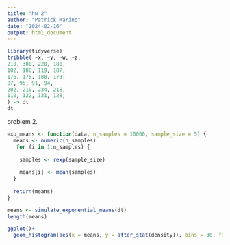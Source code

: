 ```yaml
---
title: "hw 2"
author: "Patrick Marino"
date: "2024-02-16"
output: html_document
---
```



```r
library(tidyverse)
tribble( ~x, ~y, ~w, ~z,
210, 300, 220, 180,
102, 100, 119, 187,
176, 175, 188, 173,
87, 95, 91, 94,
202, 210, 234, 218,
110, 122, 131, 128,
) -> dt
dt

```


problem 2. 
```r
exp_means <- function(data, n_samples = 10000, sample_size = 5) {
  means <- numeric(n_samples)
   for (i in 1:n_samples) {
   
    samples <- rexp(sample_size)
    
    means[i] <- mean(samples)
  }
  
  return(means)
}

means <- simulate_exponential_means(dt)
length(means)

ggplot()+
  geom_histogram(aes(x = means, y = after_stat(density)), bins = 30, fill = "skyblue", color = "black")
 
```

